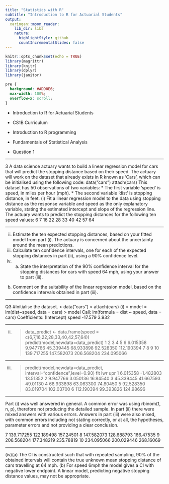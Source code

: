 ```yaml
---
title: "Statistics with R"
subtitle: "Introduction to R for Actuarial Students"
output:
  xaringan::moon_reader:
    lib_dir: libs
    nature:
      highlightStyle: github
      countIncrementalSlides: false
---
```


```r
knitr::opts_chunk$set(echo = TRUE)
library(magrittr)
library(knitr)
library(dplyr)
library(janitor)


```

```css
pre {
  background: #ADD8E6;
  max-width: 100%;
  overflow-x: scroll;
}
```

* Introduction to R for Actuarial Students

* CS1B Curriculum

* Introduction to R programming
* Fundamentals of Statistical Analysis

* Question 1

---

3 A data science actuary wants to build a linear regression model for cars that will
predict the stopping distance based on their speed.
The actuary will work on the dataset that already exists in R known as ‘Cars’, which
can be initialised using the following code:
data("cars")
attach(cars)
This dataset has 50 observations of two variables:
*  The first variable ‘speed’ is speed, in miles per hour (mph).
*  The second variable ‘dist’ is stopping distance, in feet.
(i) Fit a linear regression model to the data using stopping distance as the
response variable and speed as the only explanatory variable, stating the
estimated intercept and slope of the regression line. 
The actuary wants to predict the stopping distances for the following ten speed values:
6 7 16 22 28 33 40 42 57 64


---

(ii) Estimate the ten expected stopping distances, based on your fitted model from
part (i). 
The actuary is concerned about the uncertainty around the mean predictions.
(iii) Calculate ten confidence intervals, one for each of the expected stopping
distances in part (ii), using a 90% confidence level. 
(iv) (a) State the interpretation of the 90% confidence interval for the stopping
distances for cars with speed 64 mph, using your answer to part (iii).
(b) Comment on the suitability of the linear regression model, based on the
confidence intervals obtained in part (iii).

---


Q3
#Initialise the dataset.
> data("cars")
> attach(cars)
(i)
> model = lm(dist~speed, data = cars) 
> model
Call:
lm(formula = dist ~ speed, data = cars)
Coefficients:
(Intercept) speed
-17.579 3.932 

---

(ii)
> data_predict <- data.frame(speed = c(6,7,16,22,28,33,40,42,57,64)) 
> predict(model,newdata=data_predict) 
1 2 3 4 5 6
6.015358 9.947766 45.339445 68.933898 92.528350 112.190394
7 8 9 10
139.717255 147.582073 206.568204 234.095066 

---

(iii)
> predict(model,newdata=data_predict, interval="confidence",level=0.90) 
fit lwr upr
1 6.015358 -1.482803 13.51352
2 9.947766 3.050136 16.84540
3 45.339445 41.667593 49.01130
4 68.933898 63.063300 74.80450
5 92.528350 83.019704 102.03700
6 112.190394 99.393826 124.98696

---

Part (i) was well answered in general. A common error was using rbinom(1, n, p), therefore not producing the detailed sample.
In part (ii) there were mixed answers with various errors.
Answers in part (iii) were also mixed, with common errors including not stating correctly, or at all, the hypotheses, parameter errors and not providing a clear conclusion.


7 139.717255 122.189498 157.24501
8 147.582073 128.688793 166.47535
9 206.568204 177.348219 235.78819
10 234.095066 200.029446 268.16069 

---

(iv)(a)
The CI is constructed such that with repeated sampling, 90% of the obtained intervals will contain the true unknown mean stopping distance of cars travelling at 64 mph. 
(b)
For speed 6mph the model gives a CI with negative lower endpoint. 
A linear model, predicting negative stopping distance values, may not be
appropriate. 
